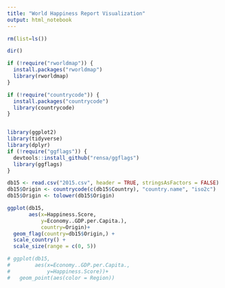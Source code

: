 ```yaml
---
title: "World Happiness Report Visualization"
output: html_notebook
---
```



```r
rm(list=ls())

dir()

if (!require("rworldmap")) {
  install.packages("rworldmap")
  library(rworldmap)
}

if (!require("countrycode")) {
  install.packages("countrycode")
  library(countrycode)
}


library(ggplot2)
library(tidyverse)
library(dplyr)
if (!require("ggflags")) {
  devtools::install_github("rensa/ggflags")
  library(ggflags)
}
```


```r
db15 <- read.csv("2015.csv", header = TRUE, stringsAsFactors = FALSE)
db15$Origin <- countrycode(c(db15$Country), "country.name", "iso2c")
db15$Origin <- tolower(db15$Origin)
```

```r
ggplot(db15,
       aes(x=Happiness.Score,
           y=Economy..GDP.per.Capita.),
           country=Origin)+
  geom_flag(country=db15$Origin,) +
  scale_country() +
  scale_size(range = c(0, 5))
```



```r
# ggplot(db15,
#        aes(x=Economy..GDP.per.Capita.,
#            y=Happiness.Score))+
#   geom_point(aes(color = Region))
```


  